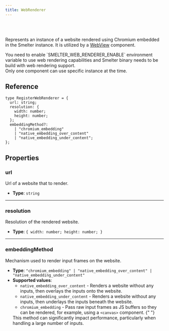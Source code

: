 ```yaml
---
title: WebRenderer
---
```



<Badge text="Required feature:web_renderer" variant="note" size="large" />

<br />
<br />

Represents an instance of a website rendered using Chromium embedded in the Smelter instance. It is utilized by a [WebView](/ts-sdk/components/webview) component.

<Aside>
  You need to enable `SMELTER_WEB_RENDERER_ENABLE` environment variable to use
  web rendering capabilities and Smelter binary needs to be build with web
  rendering support.
</Aside>
<Aside type="caution">
  Only one component can use specific instance at the time.
</Aside>

## Reference

<CollapsibleDetails summaryTitle='Type definitions' open>

```tsx
type RegisterWebRenderer = {
  url: string;
  resolution: {
    width: number;
    height: number;
  };
  embeddingMethod?:
    | "chromium_embedding"
    | "native_embedding_over_content"
    | "native_embedding_under_content";
};
```

</CollapsibleDetails>

## Properties

### url

Url of a website that to render.

- **Type**: `string`

---

### resolution

Resolution of the rendered website.

- **Type**: `{ width: number; height: number; }`

---

### embeddingMethod

Mechanism used to render input frames on the website.

- **Type**: `"chromium_embedding" | "native_embedding_over_content" | "native_embedding_under_content"`
- **Supported values**:
  - `native_embedding_over_content` - Renders a website without any inputs, then overlays the inputs onto the website.
  - `native_embedding_under_content` - Renders a website without any inputs, then underlays the inputs beneath the website.
  - `chromium_embedding` - Pass raw input frames as JS buffers so they can be rendered, for example, using a `<canvas>` component.
  {" "}
  <Aside type="caution">
    This method can significantly impact performance, particularly when handling
    a large number of inputs.
  </Aside>
